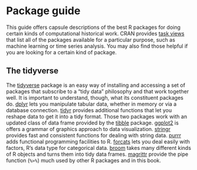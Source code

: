 # Package guide {#package-guide}

This guide offers capsule descriptions of the best R packages for doing certain kinds of computational historical work. CRAN provides [task views](https://cran.r-project.org/web/views/) that list all of the packages available for a particular purpose, such as machine learning or time series analysis. You may also find those helpful if you are looking for a certain kind of package.

## The tidyverse

The [tidyverse](https://cran.r-project.org/package=tidyverse) package is an easy way of installing and accessing a set of packages that subscribe to a "tidy data" philosophy and that work together well. It is important to understand, though, what its constituent packages do. [dplyr](https://cran.r-project.org/package=dplyr) lets you manipulate tabular data, whether in memory or via a database connection. [tidyr](https://cran.r-project.org/package=tidyr) provides additional functions that let you reshape data to get it into a tidy format. Those two packages work with an updated class of data frame provided by the [tibble](https://cran.r-project.org/package=tibble) package. [ggplot2](https://cran.r-project.org/package=ggplot2) is offers a grammar of graphics approach to data visualization. [stringr](https://cran.r-project.org/package=stringr) provides fast and consistent functions for dealing with string data. [purrr](https://cran.r-project.org/package=purrr) adds functional programming facilities to R. [forcats](https://cran.r-project.org/package=forcats) lets you deal easily with factors, R's data type for categorical data. [broom](https://cran.r-project.org/package=broom) takes many different kinds of R objects and turns them into tidy data frames. [magrittr](https://cran.r-project.org/package=magrittr) provide the pipe function (`%>%`) much used by other R packages and in this book. 
